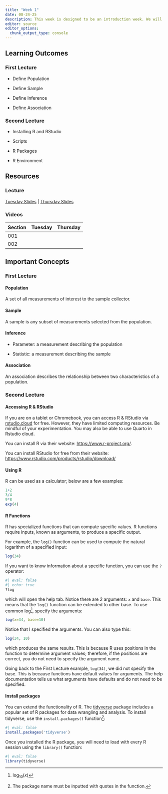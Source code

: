 ```yaml
---
title: "Week 1"
date: 08-24-25
description: This week is designed to be an introduction week. We will briefly discuss topics related to statistics and inference. Then we will look at installing R and RStudio as well as the basics of using R.
editor: source
editor_options: 
  chunk_output_type: console
---
```


## Learning Outcomes

### First Lecture

-   Define Population

-   Define Sample

-   Define Inference

-   Define Association

### Second Lecture

-   Installing R and RStudio

-   Scripts

-   R Packages

-   R Environment


## Resources

### Lecture

[Tuesday Slides](https://m352.inqs.info/lectures/1a) | [Thursday Slides](https://m352.inqs.info/lectures/1b)


### Videos

| Section | Tuesday | Thursday | 
|---------|---------|----------|
| 001     |         |          |
| 002     |         |          |


## Important Concepts

### First Lecture

#### Population

A set of all measurements of interest to the sample collector.

#### Sample

A sample is any subset of measurements selected from the population.

#### Inference

-   Parameter: a measurement describing the population

-   Statistic: a measurement describing the sample

#### Association

An association describes the relationship between two characteristics of a population.

### Second Lecture

#### Accessing R & RStudio

If you are on a tablet or Chromebook, you can access R & RStudio via [rstudio.cloud](https://rstudio.cloud/) for free. However, they have limited computing resources. Be mindful of your experimentation. You may also be able to use Quarto in Rstudio cloud.

You can install R via their website: <https://www.r-project.org/>.

You can install RStudio for free from their website: <https://www.rstudio.com/products/rstudio/download/>

#### Using R

R can be used as a calculator; below are a few examples:

```r
1+2
3/4
9*8
exp(4)
```

#### R Functions

R has specialized functions that can compute specific values. R functions require inputs, known as arguments, to produce a specific output.

For example, the `log()` function can be used to compute the natural logarithm of a specified input:

```r
log(34)
```

If you want to know information about a specific function, you can use the `?` operator:

```r
#| eval: false
#| echo: true
?log
```

which will open the help tab. Notice there are 2 arguments: `x` and `base`. This means that the `log()` function can be extended to other base. To use common log[^1], specify the arguments:

[^1]: $\log_{10}(x)$

```r
log(x=34, base=10)
```

Notice that I specified the arguments. You can also type this:

```r
log(34, 10)
```

which produces the same results. This is because R uses positions in the function to determine argument values; therefore, if the positions are correct, you do not need to specify the argument name.

Going back to the First Lecture example, `log(34)`, we did not specify the base. This is because functions have default values for arguments. The help documentation tells us what arguments have defaults and do not need to be specified.

#### Install packages

You can extend the functionality of R. The [tidyverse](https://www.tidyverse.org/) package includes a popular set of R packages for data wrangling and analysis. To install tidyverse, use the `install.packages()` function[^2]:

[^2]: The package name must be inputted with quotes in the function.

```r
#| eval: false
install.packages('tidyverse')
```

Once you installed the R package, you will need to load with every R session using the `library()` function:

```r
#| eval: false
library(tidyverse)
```

